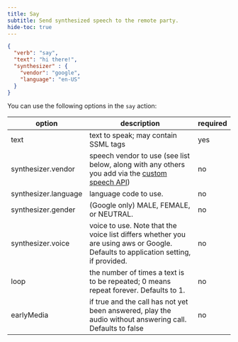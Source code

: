 ```yaml
---
title: Say
subtitle: Send synthesized speech to the remote party.
hide-toc: true
---
```


```json
{
  "verb": "say",
  "text": "hi there!",
  "synthesizer" : {
    "vendor": "google",
    "language": "en-US"
  }
}
```

You can use the following options in the `say` action:

| option        | description | required  |
| ------------- |-------------| -----|
| text | text to speak; may contain SSML tags | yes |
| synthesizer.vendor | speech vendor to use (see list below, along with any others you add via the [custom speech API](/docs/speech-api/overview/))| no |
| synthesizer.language | language code to use.  | no |
| synthesizer.gender | (Google only) MALE, FEMALE, or NEUTRAL.  | no |
| synthesizer.voice | voice to use.  Note that the voice list differs whether you are using aws or Google. Defaults to application setting, if provided. | no |
| loop | the number of times a text is to be repeated; 0 means repeat forever.  Defaults to 1. | no |
| earlyMedia | if true and the call has not yet been answered, play the audio without answering call.  Defaults to false | no |

